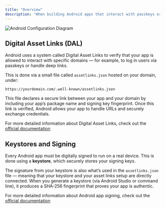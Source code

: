 ```yaml
---
title: "Overview"
description: "When building Android apps that interact with passkeys or Universal Links, two key concepts come into play: Digital Asset Links (DAL) and Keystores. The following chart explains the concepts in detail"
---
```


![Android Configuration Diagram](/images/frontend-integration/flutter/flutter-android-settings.webp)

## Digital Asset Links (DAL)

Android uses a system called Digital Asset Links to verify that your app is allowed to interact with specific domains — for example, to log in users via passkeys or handle deep links.

This is done via a small file called `assetlinks.json` hosted on your domain, under:

`https://yourdomain.com/.well-known/assetlinks.json`

This file declares a secure link between your app and your domain by including your app’s package name and signing key fingerprint. Once this link is verified, Android allows your app to handle URLs and securely exchange credentials.

<Info>For more detailed information about Digital Asset Links, check out the [official documentation](https://developers.google.com/digital-asset-links)</Info>

## Keystores and Signing

Every Android app must be digitally signed to run on a real device. This is done using a **keystore**, which securely stores your signing keys.

The signature from your keystore is also what’s used in the `assetlinks.json` file — meaning that your keystore and your asset links setup are directly connected. When you generate a keystore (via Android Studio or command line), it produces a SHA-256 fingerprint that proves your app is authentic.

<Info>For more detailed information about Android app signing, check out the [official documentation](https://developer.android.com/studio/publish/app-signing)</Info>